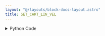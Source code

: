 ```yaml
---
layout: "@/layouts/block-docs-layout.astro"
title: SET_CART_LIN_VEL
---
```



<PythonDocsDisplay docstring={docstring} />
<AppDisplay app={app} blockName="SET_CART_LIN_VEL" client:visible />

<details>
<summary>Python Code</summary>
```python
from flojoy import flojoy, TextBlob
from PYTHON.utils.mecademic_state.mecademic_state import query_for_handle


@flojoy(deps={"mecademicpy": "1.4.0"})
def SET_CART_LIN_VEL(ip_address: TextBlob, v: float) -> TextBlob:
    """
    The SET_CART_LIN_VEL node sets the robot arm's linear velocity in Cartesian coordinates.

    Inputs
    ------
    ip_address: TextBlob
        The IP address of the robot arm.

    Parameters
    ------
    v : float
        The velocity to be set.

    Returns
    -------
    ip_address
        The IP address of the robot arm.
    """

    robot = query_for_handle(ip_address)
    robot.SetCartLinVel(v)
    return ip_address

```
[Find this Flojoy Block on GitHub](https://github.com/flojoy-ai/blocks/blob/main/blocks/IO/ROBOTICS/ARMS/MECADEMIC/SET_CART_LIN_VEL/SET_CART_LIN_VEL.py)
</details>


## Example
